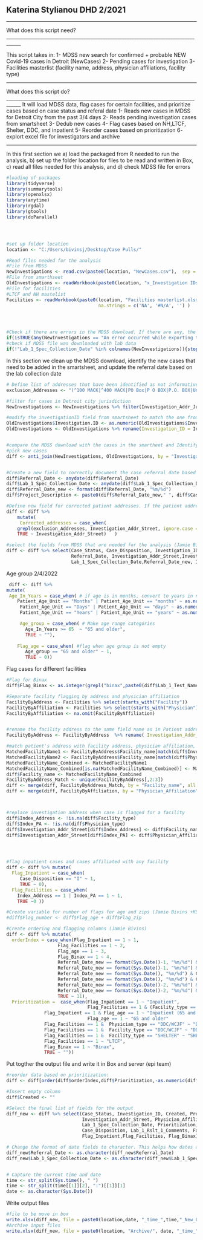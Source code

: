 ## Katerina Stylianou DHD 2/2021 ##
____________________________________________________________________________________
What does this script need?
____________________________________________________________________________________

This script takes in:
1- MDSS new search for confirmed + probable NEW Covid-19 cases in Detroit (NewCases)
2- Pending cases for investigation
3- Facilities masterlist (facility name, address, physician affiliations, facility type)


____________________________________________________________________________________
What does this script do?
____________________________________________________________________________________
It will load MDSS data, flag cases for certain  facilities, and prioritize cases based on case status and referal date
1- Reads new cases in MDSS for Detroit City from the past 3/4 days
2- Reads pending investigation cases from smartsheet
3- Dedub new cases
4- Flag cases based on NH,LTCF, Shelter, DDC, and inpatient
5- Reorder cases based on prioritization
6- explort excel file for investigators and archive



____________________________________________________________________________________
In this  first section we a) load the packaged from R needed to run the analysis, b) set up the folder location for files to be read and written in Box, c) read all files needed for this analysis, and d) check MDSS file for errors
``` {r packages & input file}

#loading of packages
library(tidyverse)
library(summarytools)
library(openxlsx)
library(anytime)
library(rgdal)
library(gtools)
library(doParallel)




#set up folder location 
location <- "C:/Users/bivinsj/Desktop/Case Pulls/"

#Read files needed for the analysis
#File from MDSS
NewInvestigations <- read.csv(paste0(location, "NewCases.csv"),  sep = ',')
#File from smarthseet
OldInvestigations <- readWorkbook(paste0(location, "x_Investigation IDs Input.xlsx"), sheet =  "x_Investigation IDs Input", na.strings = c('NA', '#N/A', '') )
#File for facilities
#LTCF and NH mastelist
Facilities <- readWorkbook(paste0(location, "Facilities masterlist.xlsx"), sheet =  "Sheet 1", 
                                  na.strings = c('NA', '#N/A', '') )




#Check if there are errors in the MDSS download. If there are any, the code will stop and a warning message will appear
if(isTRUE(any(NewInvestigations == "An error occurred while exporting this case."))){stop("WARNING! There are errors in the downloaded file.")}
#check if MDSS file was downloaded with lab data
if(!"Lab_1_Spec_Collection_Date" %in% colnames(NewInvestigations)){stop("WARNING! There MDSS download is missing labs.Please download the file again with lab data")}


```

In this section we clean up the MDSS download, identify the new cases that need to be added in the smartsheet, and update the referral date based on the lab collection date


```{r cleanup}

# Define list of addresses that have been identified as not informative for case investigation
exclusion_Addresses <- "(^100 MACK|^400 MACK|PO Box|P O BOX|P.O. BOX|Unknown|homeless|^2799 (W|WEST)*.*GRAND B|^22101 MOROSS R|^4646 JOHN R R|1 ford pl|one energy pl|1 energy pl|^5635 (W|WEST)*.*FORT S|^2 WOODWARD|^500 GRISWOLD S|^4201 (ST|SAINT) ANTOINE S|^4646 JOHN R S|^570 CLINTON S|^3456 (W|WEST)*.*VERNOR H|^6071 (W|WEST)*.*OUTER DR|^16238 (W|WEST)*.*WARREN A|^600 (E|EAST)*.*LAFAYETTE B|^23 (E|EAST)*.* ADAMS AVE|^4880 LAWNDALE S|^17600 RYAN R)"

#filter for cases in Detroit city jurisdiction
NewInvestigations <- NewInvestigations %>% filter(Investigation_Addr_Jurisdicti == "Detroit City")

#modify the investigationID field from smartsheet to match the one from MDSS
OldInvestigations$Investigation.ID <- as.numeric(OldInvestigations$Investigation.ID)
OldInvestigations <- OldInvestigations %>% rename(Investigation_ID = Investigation.ID)


#compare the MDSS download with the cases in the smartheet and Identify the NEW cases to be added
#pick new cases
diff <- anti_join(NewInvestigations, OldInvestigations, by = "Investigation_ID")


#Create a new field to correctly document the case referral date based on the lab collection date
diff$Referral_Date <- anydate(diff$Referral_Date)
diff$Lab_1_Spec_Collection_Date <- anydate(diff$Lab_1_Spec_Collection_Date)
diff$Referral_Date_new <- format(diff$Referral_Date, "%m/%d")
diff$Project_Description <- paste0(diff$Referral_Date_new," ", diff$Case_Status)

#Define new field for corrected patient addresses. If the patient address is included in the exclusion list then the address is replaced by "NONE"
diff <- diff %>% 
    mutate(
     Corrected_addresses = case_when(
    grepl(exclusion_Addresses, Investigation_Addr_Street, ignore.case = TRUE)|is.na(Investigation_Addr_Street)|Investigation_Addr_Street=="" ~ "NONE",
    TRUE ~ Investigation_Addr_Street)   )

#select the fields from MDSS that are needed for the analysis (Jamie Bivins)
diff <- diff %>% select(Case_Status, Case_Disposition, Investigation_ID, Patient_Age, Patient_Age_Unit, Project_Description,
                        Referral_Date, Investigation_Addr_Street,Investigation_Addr_Zip, Physician_Affiliation, Physician_Addr_Street, Lab_1_Test_Name,
                        Lab_1_Spec_Collection_Date,Referral_Date_new, Investigation_Addr_City, Lab_1_Rslt_1_Comments)


```

Age group 2/4/2022
```{r Flag for 65+}
 diff <- diff %>%
mutate(
 Age_In_Years = case_when( # if age is in months, convert to years in new column
    Patient_Age_Unit == "Months" | Patient_Age_Unit == "months" ~ as.numeric(round(Patient_Age/12, digits = 2)),
     Patient_Age_Unit == "Days" | Patient_Age_Unit == "days" ~ as.numeric(round(Patient_Age/365, digits = 2)),
     Patient_Age_Unit == "Years" | Patient_Age_Unit == "years" ~ as.numeric(Patient_Age)),

     Age_group = case_when( # Make age range categories
       Age_In_Years >= 65  ~ "65 and older",
       TRUE ~ ""),
 
    Flag_age = case_when( #flag when age group is not empty
       Age_group == "65 and older" ~ 1,
       TRUE ~ 0))
```

Flag cases for different facilities

```{r case flagginng JB 2/7}


#Flag for Binax
diff$Flag_Binax <- as.integer(grepl("binax",paste0(diff$Lab_1_Test_Name,diff$Lab_1_Rslt_1_Comments),ignore.case = TRUE))

#Separate facility flagging by address and physician affiliation
FacilityByAddress <- Facilities %>% select(starts_with("Facility"))
FacilityByAffiliation <- Facilities %>% select(starts_with("Physician"))
FacilityByAffiliation <- na.omit(FacilityByAffiliation)


#rename the facility address to the same field name as in Patient address in MDSS
FacilityByAddress <- FacilityByAddress  %>% rename( Investigation_Addr_Street = Facility_address)

#match patient's address with facility address, physician affiliation, and physician affiliation
MatchedFacilityName1 <- FacilityByAddress$Facility_name[match(diff$Investigation_Addr_Street,FacilityByAddress$Investigation_Addr_Street)]
MatchedFacilityName2 <- FacilityByAddress$Facility_name[match(diff$Physician_Addr_Street,FacilityByAddress$Investigation_Addr_Street)]
MatchedFacilityName_Combined <- MatchedFacilityName1
MatchedFacilityName_Combined[is.na(MatchedFacilityName_Combined)] <- MatchedFacilityName2[is.na(MatchedFacilityName_Combined)]
diff$Facility_name <- MatchedFacilityName_Combined
FacilityByAddress_Match <- unique(FacilityByAddress[,2:3])
diff <- merge(diff, FacilityByAddress_Match, by = "Facility_name", all.x = TRUE)
diff <- merge(diff, FacilityByAffiliation, by = "Physician_Affiliation", all.x = TRUE)



#replace investigation address when case is flagged for a facility
diff$Index_Address <- !is.na(diff$Facility_type) 
diff$Index_PA <- !is.na(diff$Physician_type) 
diff$Investigation_Addr_Street[diff$Index_Address] <- diff$Facility_name[diff$Index_Address]
diff$Investigation_Addr_Street[diff$Index_PA] <- diff$Physician_Affiliation[diff$Index_PA]




#flag inpatient cases and cases affiliated with any facility
diff <- diff %>% mutate(
  Flag_Inpatient = case_when(
     Case_Disposition == "I" ~ 1,
     TRUE ~ 0),
  Flag_Facilities = case_when(
    Index_Address == 1 | Index_PA == 1 ~ 1,
    TRUE ~0 ))

#Create variable for number of flags for age and zips (Jamie Bivins +KS)
#diff$Flag_number <- diff$Flag_age + diff$Flag_zip

#Create ordering and flagging columns (Jamie Bivins)
diff <- diff %>% mutate(
  orderIndex = case_when(Flag_Inpatient == 1 ~ 1,
                   Flag_Facilities == 1 ~ 2,
                   Flag_age == 1 ~ 3,
                   Flag_Binax == 1 ~ 4,
                   Referral_Date_new == format(Sys.Date()-1, "%m/%d") & Case_Status == "Confirmed" ~ 5,
                   Referral_Date_new == format(Sys.Date()-1, "%m/%d") & Case_Status == "Probable" ~ 6,
                   Referral_Date_new == format(Sys.Date(), "%m/%d") & Case_Status == "Confirmed" ~ 7,
                   Referral_Date_new == format(Sys.Date(), "%m/%d") & Case_Status == "Probable" ~ 8,
                   Referral_Date_new == format(Sys.Date()-2, "%m/%d") & Case_Status == "Confirmed" ~ 9,
                   Referral_Date_new == format(Sys.Date()-2, "%m/%d") & Case_Status == "Probable" ~ 10,
                   TRUE ~ 11),
  Prioritization =  case_when(Flag_Inpatient == 1 ~ "Inpatient",
                              Flag_Facilities == 1 & (Facility_type == "NH" | Physician_type == "NH") ~ "NH",
              Flag_Inpatient == 1 & Flag_age == 1 ~ "Inpatient (65 and older)",
                              Flag_age == 1 ~ "65 and older"
              Flag_Facilities == 1 &  Physician_type == "DDC/WCJF" ~ "DDC/WCJF",
              Flag_Facilities == 1 &  Facility_type == "DDC/WCJF" ~ "DDC/WCJF",
              Flag_Facilities == 1 &  Facility_type == "SHELTER" ~ "SHELTER",
              Flag_Facilities == 1 ~ "LTCF",
              Flag_Binax == 1 ~ "Binax",
              TRUE ~ ""))
```

Put togther the output file and write it in Box and server (epi team)

```{r prepare and save output file}

#reorder data based on prioritization: 
diff <- diff[order(diff$orderIndex,diff$Prioritization,-as.numeric(diff$Referral_Date)),]

#Insert empty column 
diff$Created <- ""

#Select the final list of fields for the output 
diff_new <- diff %>% select(Case_Status, Investigation_ID, Created, Project_Description, Referral_Date,
                            Investigation_Addr_Street, Physician_Affiliation, Lab_1_Test_Name, 
                            Lab_1_Spec_Collection_Date, Prioritization, orderIndex, Referral_Date_new,
                            Case_Disposition, Lab_1_Rslt_1_Comments, Facility_name,  Physician_Addr_Street, 
                            Flag_Inpatient,Flag_Facilities, Flag_Binax)

# Change the format of date fields to character. This helps how dates are written in excel and maintaining the fromat mm/dd/yyyy
diff_new$Referral_Date <- as.character(diff_new$Referral_Date)
diff_new$Lab_1_Spec_Collection_Date <- as.character(diff_new$Lab_1_Spec_Collection_Date)


# Capture the current time and date
time <- str_split(Sys.time(), " ")
time <- str_split(time[[1]][2], ":")[[1]][1]
date <- as.character(Sys.Date())

```

Write output files

```{r write outouts}

#file to be move in box
write.xlsx(diff_new, file = paste0(location,date, "_time_",time,"_New_Cases_for_investigation.xlsx"), sep="\t", row.names=FALSE)
#Archive input files
write.xlsx(diff_new, file = paste0(location, "Archive/", date, "_time_",time,"_New_Cases_for_investigation.xlsx"), sep="\t", row.names=FALSE)


```
















